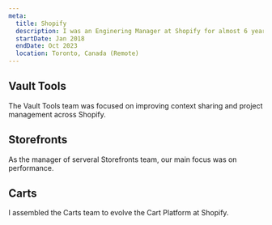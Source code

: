 ```yaml
---
meta:
  title: Shopify
  description: I was an Enginering Manager at Shopify for almost 6 years.
  startDate: Jan 2018
  endDate: Oct 2023
  location: Toronto, Canada (Remote)
---
```


## Vault Tools

The Vault Tools team was focused on improving context sharing and project management across Shopify.

## Storefronts

As the manager of serveral Storefronts team, our main focus was on performance.

## Carts

I assembled the Carts team to evolve the Cart Platform at Shopify.
